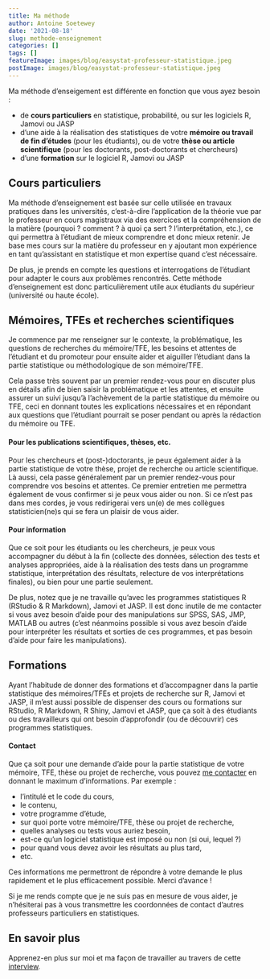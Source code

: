 ```yaml
---
title: Ma méthode
author: Antoine Soetewey
date: '2021-08-18'
slug: methode-enseignement
categories: []
tags: []
featureImage: images/blog/easystat-professeur-statistique.jpeg
postImage: images/blog/easystat-professeur-statistique.jpeg
---
```


Ma méthode d'enseigement est différente en fonction que vous ayez besoin :

- de **cours particuliers** en statistique, probabilité, ou sur les logiciels R, Jamovi ou JASP
- d'une aide à la réalisation des statistiques de votre **mémoire ou travail de fin d'études** (pour les étudiants), ou de votre **thèse ou article scientifique** (pour les doctorants, post-doctorants et chercheurs)
- d'une **formation** sur le logiciel R, Jamovi ou JASP

## Cours particuliers

Ma méthode d'enseignement est basée sur celle utilisée en travaux pratiques dans les universités, c'est-à-dire l'application de la théorie vue par le professeur en cours magistraux via des exercices et la compréhension de la matière (pourquoi ? comment ? à quoi ça sert ? l'interprétation, etc.), ce qui permettra à l'étudiant de mieux comprendre et donc mieux retenir. Je base mes cours sur la matière du professeur en y ajoutant mon expérience en tant qu'assistant en statistique et mon expertise quand c'est nécessaire.

De plus, je prends en compte les questions et interrogations de l'étudiant pour adapter le cours aux problèmes rencontrés. Cette méthode d'enseignement est donc particulièrement utile aux étudiants du supérieur (université ou haute école).

## Mémoires, TFEs et recherches scientifiques

<!-- ## Comment je fonctionne pour la partie statistique des mémoires ou TFEs ?

## Comment je fonctionne ?

#### Pour la partie statistique des mémoires ou TFEs -->

Je commence par me renseigner sur le contexte, la problématique, les questions de recherches du mémoire/TFE, les besoins et attentes de l'étudiant et du promoteur pour ensuite aider et aiguiller l'étudiant dans la partie statistique ou méthodologique de son mémoire/TFE.

Cela passe très souvent par un premier rendez-vous pour en discuter plus en détails afin de bien saisir la problématique et les attentes, et ensuite assurer un suivi jusqu'à l'achèvement de la partie statistique du mémoire ou TFE, ceci en donnant toutes les explications nécessaires et en répondant aux questions que l'étudiant pourrait se poser pendant ou après la rédaction du mémoire ou TFE.

#### Pour les publications scientifiques, thèses, etc.

Pour les chercheurs et (post-)doctorants, je peux également aider à la partie statistique de votre thèse, projet de recherche ou article scientifique. Là aussi, cela passe généralement par un premier rendez-vous pour comprendre vos besoins et attentes. Ce premier entretien me permettra également de vous confirmer si je peux vous aider ou non. Si ce n'est pas dans mes cordes, je vous redirigerai vers un(e) de mes collègues statisticien(ne)s qui se fera un plaisir de vous aider.

#### Pour information

Que ce soit pour les étudiants ou les chercheurs, je peux vous accompagner du début à la fin (collecte des données, sélection des tests et analyses appropriées, aide à la réalisation des tests dans un programme statistique, interprétation des résultats, relecture de vos interprétations finales), ou bien pour une partie seulement.

De plus, notez que je ne travaille qu'avec les programmes statistiques R (RStudio & R Markdown), Jamovi et JASP. Il est donc inutile de me contacter si vous avez besoin d'aide pour des manipulations sur SPSS, SAS, JMP, MATLAB ou autres (c'est néanmoins possible si vous avez besoin d'aide pour interpréter les résultats et sorties de ces programmes, et pas besoin d'aide pour faire les manipulations).

## Formations

Ayant l'habitude de donner des formations et d'accompagner dans la partie statistique des mémoires/TFEs et projets de recherche sur R, Jamovi et JASP, il m’est aussi possible de dispenser des cours ou formations sur RStudio, R Markdown, R Shiny, Jamovi et JASP, que ça soit à des étudiants ou des travailleurs qui ont besoin d'approfondir (ou de découvrir) ces programmes statistiques.

<!-- Pour les travailleurs ou sociétés, vous trouverez plus d'informations via [datanalyze.be](https://datanalyze.be/). -->

#### Contact

Que ça soit pour une demande d’aide pour la partie statistique de votre mémoire, TFE, thèse ou projet de recherche, vous pouvez [me contacter](/contact/) en donnant le maximum d’informations. Par exemple :

- l’intitulé et le code du cours,
- le contenu,
- votre programme d’étude,
- sur quoi porte votre mémoire/TFE, thèse ou projet de recherche,
- quelles analyses ou tests vous auriez besoin,
- est-ce qu'un logiciel statistique est imposé ou non (si oui, lequel ?)
- pour quand vous devez avoir les résultats au plus tard,
- etc.

Ces informations me permettront de répondre à votre demande le plus rapidement et le plus efficacement possible. Merci d’avance !

Si je me rends compte que je ne suis pas en mesure de vous aider, je n'hésiterai pas à vous transmettre les coordonnées de contact d'autres professeurs particuliers en statistiques.

## En savoir plus

Apprenez-en plus sur moi et ma façon de travailler au travers de cette [interview](/blog/a-propos/).
